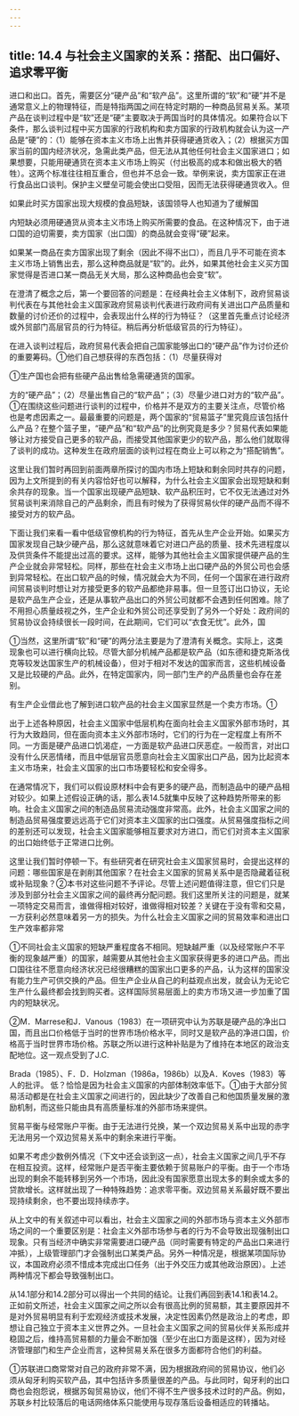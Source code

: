 ```yaml
---
---
---
```

title: 14.4 与社会主义国家的关系：搭配、出口偏好、追求零平衡
---



进口和出口。首先，需要区分“硬产品”和“软产品”。这里所谓的“软”和“硬”并不是通常意义上的物理特征，而是特指两国之间在特定时期的一种商品贸易关系。某项产品在谈判过程中是“软”还是“硬”主要取决于两国当时的具体情况。如果符合以下条件，那么谈判过程中买方国家的行政机构和卖方国家的行政机构就会认为这一产品是“硬”的：（1）能够在资本主义市场上出售并获得硬通货收入；（2）根据买方国家当前的国内经济状况，急需此类产品，但无法从其他任何社会主义国家进口；如果想要，只能用硬通货在资本主义市场上购买（付出极高的成本和做出极大的牺牲）。这两个标准往往相互重合，但也并不总会一致。举例来说，卖方国家正在进行食品出口谈判。保护主义壁垒可能会使出口受阻，因而无法获得硬通货收入。但

如果此时买方国家出现大规模的食品短缺，该国领导人也知道为了缓解国

内短缺必须用硬通货从资本主义市场上购买所需要的食品。在这种情况下，由于进口国的迫切需要，卖方国家（出口国）的商品就会变得“硬”起来。

如果某一商品在卖方国家出现了剩余（因此不得不出口），而且几乎不可能在资本主义市场上销售出去，那么这种商品就是“软”的。此外，如果其他社会主义买方国家觉得是否进口某一商品无关大局，那么这种商品也会变“软”。

在澄清了概念之后，第一个要回答的问题是：在经典社会主义体制下，政府贸易谈判代表在与其他社会主义国家政府贸易谈判代表进行政府间有关进出口产品质量和数量的讨价还价的过程中，会表现出什么样的行为特征？（这里首先重点讨论经济或外贸部门高层官员的行为特征。稍后再分析低级官员的行为特征）。

在进入谈判过程后，政府贸易代表会把自己国家能够出口的“硬产品”作为讨价还价的重要筹码。①他们自己想获得的东西包括：（1）尽量获得对

①生产国也会把有些硬产品出售给急需硬通货的国家。



方的“硬产品”；（2）尽量出售自己的“软产品”；（3）尽量少进口对方的“软产品”。①在围绕这些问题进行谈判的过程中，价格并不是双方的主要关注点，尽管价格也是考虑因素之一。最最重要的问题是，两个国家的“贸易篮子”里究竟应该包括什么产品？在整个篮子里，“硬产品”和“软产品”的比例究竟是多少？贸易代表如果能够让对方接受自己更多的软产品，而接受其他国家更少的软产品，那么他们就取得了谈判的成功。这种发生在政府层面的谈判过程在商业上可以称之为“搭配销售”。

这里让我们暂时再回到前面两章所探讨的国内市场上短缺和剩余同时共存的问题，因为上文所提到的有关内容恰好也可以解释，为什么社会主义国家会出现短缺和剩余共存的现象。当一个国家出现硬产品短缺、软产品积压时，它不仅无法通过对外贸易谈判来消除自己的产品剩余，而且有时候为了获得贸易伙伴的硬产品而不得不接受对方的软产品。

下面让我们来看一看中低级官僚机构的行为特征，首先从生产企业开始。如果买方国家发现自己缺少硬产品，那么这就意味着它对进口产品的质量、技术先进程度以及供货条件不能提出过高的要求。这样，能够为其他社会主义国家提供硬产品的生产企业就会非常轻松。同样，那些在社会主义市场上出口硬产品的外贸公司也会感到异常轻松。在出口软产品的时候，情况就会大为不同，任何一个国家在进行政府间贸易谈判时想让对方接受更多的软产品都绝非易事。但一旦签订出口协议，无论是软产品生产企业，还是从事软产品出口的外贸公司就都不会遇到任何困难。除了不用担心质量歧视之外，生产企业和外贸公司还享受到了另外一个好处：政府间的贸易协议会持续很长一段时间，在此期间，它们可以“衣食无忧”。此外，国

①当然，这里所谓“软”和“硬”的两分法主要是为了澄清有关概念。实际上，这类现象也可以进行横向比较。尽管大部分机械产品都是软产品（如东德和捷克斯洛伐克等较发达国家生产的机械设备），但对于相对不发达的国家而言，这些机械设备又是比较硬的产品。此外，在特定国家内，同一部门生产的产品质量也会存在差别。

有生产企业借此也了解到进口软产品的社会主义国家显然是一个卖方市场。①

出于上述各种原因，社会主义国家中低层机构在面向社会主义国家外部市场时，其行为大致趋同，但在面向资本主义外部市场时，它们的行为在一定程度上有所不同。一方面是硬产品进口饥渴症，一方面是软产品进口厌恶症。一般而言，对出口没有什么厌恶情绪，而且中低层官员愿意向社会主义国家出口产品，因为比起资本主义市场来，社会主义国家的出口市场要轻松和安全得多。

在通常情况下，我们可以假设原材料中会有更多的硬产品，而制造品中的硬产品相对较少。如果上述假设正确的话，那么表14.5就集中反映了这种趋势所带来的影响。社会主义国家之间的制造品贸易流动强度非常高。此外，社会主义国家之间的制造品贸易强度要远远高于它们对资本主义国家的出口强度。从贸易强度指标之间的差别还可以发现，社会主义国家能够相互要求对方进口，而它们对资本主义国家的出口始终低于正常进口比例。

这里让我们暂时停顿一下。有些研究者在研究社会主义国家贸易时，会提出这样的问题：哪些国家是在剥削其他国家？在社会主义国家的贸易关系中是否隐藏着征税或补贴现象？②本书对这些问题不予评论。尽管上述问题值得注意，但它们只是涉及到部分社会主义国家之间的最终再分配问题。我们这里所关注的问题是，就某一项特定交易而言，谁做得相对较好，谁做得相对较差？关键在于没有零和交易，一方获利必然意味着另一方的损失。为什么社会主义国家之间的贸易效率和进出口生产效率都非常

①不同社会主义国家的短缺严重程度各不相同。短缺越严重（以及经常账户不平衡的现象越严重）的国家，越需要从其他社会主义国家获得更多的进口产品。而出口国往往不愿意向经济状况已经很糟糕的国家出口更多的产品，认为这样的国家没有能力生产可供交换的产品。但生产企业从自己的利益观点出发，就会认为无论它生产什么最终都会找到购买者。这样国际贸易层面上的卖方市场又进一步加重了国内的短缺状况。

②M．Marrese和J．Vanous（1983）在一项研究中认为苏联是硬产品的净出口国，而且出口价格低于当时的世界市场价格水平，同时又是软产品的净进口国，价格高于当时世界市场价格。苏联之所以进行这种补贴是为了维持在本地区的政治支配地位。这一观点受到了J.C.

Brada（1985）、F．D．Holzman（1986a，1986b）以及A．Koves（1983）等人的批评。
低？恰恰是因为社会主义国家的内部体制效率低下。①由于大部分贸易活动都是在社会主义国家之间进行的，因此缺少了改善自己和他国质量发展的激励机制，而这些只能由具有高质量标准的外部市场来提供。

贸易平衡与经常账户平衡。由于无法进行兑换，某一个双边贸易关系中出现的赤字无法用另一个双边贸易关系中的剩余来进行平衡。

如果不考虑少数例外情况（下文中还会谈到这一点），社会主义国家之间几乎不存在相互投资。这样，经常账户是否平衡主要依赖于贸易账户的平衡。由于一个市场出现的剩余不能转移到另外一个市场，因此没有国家愿意出现太多的剩余或太多的贷款增长。这样就出现了一种特殊趋势：追求零平衡。双边贸易关系最好既不要出现持续剩余，也不要出现持续赤字。

从上文中的有关叙述中可以看出，社会主义国家之间的外部市场与资本主义外部市场之间的一个重要区别是：社会主义外部市场参与者的行为不会导致出现强制出口现象。只有当经济中确实非常需要进口硬产品（同时需要有特定的产品出口来进行冲抵），上级管理部门才会强制出口某类产品。另外一种情况是，根据某项国际协议，本国政府必须不惜成本完成出口任务（出于外交压力或其他政治原因）。上述两种情况下都会导致强制出口。

从14.1部分和14.2部分可以得出一个共同的结论。让我们再回到表14.1和表14.2。正如前文所述，社会主义国家之间之所以会有很高比例的贸易额，其主要原因并不是对外贸易明显有利于宏观经济或技术发展，决定性因素仍然是政治上的考虑，即想让自己独立于资本主义世界之外。一旦社会主义国家之间的贸易伙伴关系形成并稳固之后，维持高贸易额的力量会不断加强（至少在出口方面是这样），因为对经济管理部门和生产企业而言，这种贸易关系在很多方面都符合他们的利益。

①苏联进口商常常对自己的政府非常不满，因为根据政府间的贸易协议，他们必须从匈牙利购买软产品，其中包括许多质量很差的产品。与此同时，匈牙利的出口商也会抱怨说，根据苏匈贸易协议，他们不得不生产很多技术过时的产品。例如，苏联乡村比较落后的电话网络体系只能使用与现存落后设备相适应的转播站。